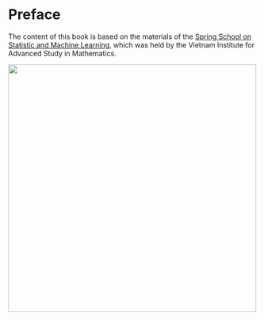 # Preface {.unnumbered}

The content of this book is based on the materials of the [Spring School on Statistic and Machine Learning](https://viasm.edu.vn/hdkh/spring-school-on-saml), which was held by the Vietnam Institute for Advanced Study in Mathematics.

![](fig/poster.png){width=500}
